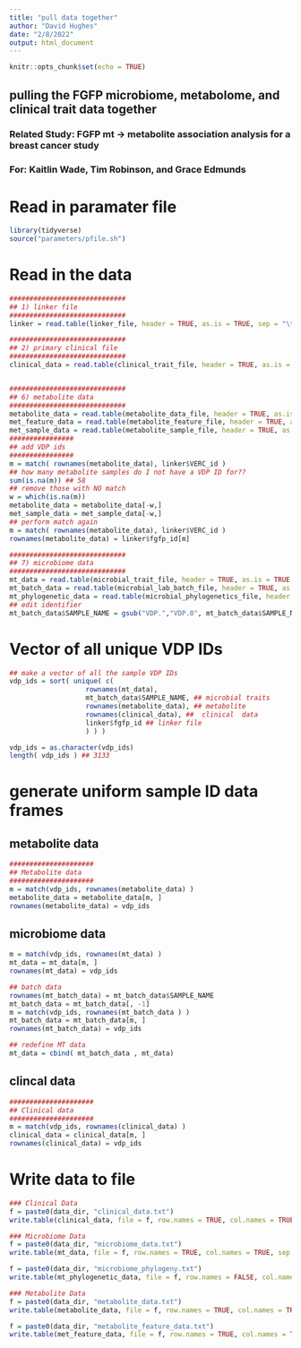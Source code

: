 ```yaml
---
title: "pull data together"
author: "David Hughes"
date: "2/8/2022"
output: html_document
---
```


```r
knitr::opts_chunk$set(echo = TRUE)
```

## pulling the FGFP microbiome, metabolome, and clinical trait data together

### Related Study: FGFP mt -> metabolite association analysis for a breast cancer study

### For: Kaitlin Wade, Tim Robinson, and Grace Edmunds

# Read in paramater file

```r
library(tidyverse)
source("parameters/pfile.sh")
```

# Read in the data

```r
#############################
## 1) linker file
#############################
linker = read.table(linker_file, header = TRUE, as.is = TRUE, sep = "\t")

#############################
## 2) primary clinical file
#############################
clinical_data = read.table(clinical_trait_file, header = TRUE, as.is = TRUE, sep = "\t")


#############################
## 6) metabolite data
#############################
metabolite_data = read.table(metabolite_data_file, header = TRUE, as.is = TRUE, sep = "\t")
met_feature_data = read.table(metabolite_feature_file, header = TRUE, as.is = TRUE, sep = "\t")
met_sample_data = read.table(metabolite_sample_file, header = TRUE, as.is = TRUE, sep = "\t")
################
## add VDP ids
################
m = match( rownames(metabolite_data), linker$VERC_id )
## how many metabolite samples do I not have a VDP ID for??
sum(is.na(m)) ## 58
## remove those with NO match
w = which(is.na(m))
metabolite_data = metabolite_data[-w,]
met_sample_data = met_sample_data[-w,]
## perform match again
m = match( rownames(metabolite_data), linker$VERC_id )
rownames(metabolite_data) = linker$fgfp_id[m]

#############################
## 7) microbiome data
#############################
mt_data = read.table(microbial_trait_file, header = TRUE, as.is = TRUE, sep = "\t")
mt_batch_data = read.table(microbial_lab_batch_file, header = TRUE, as.is = TRUE, sep = "\t")
mt_phylogenetic_data = read.table(microbial_phylogenetics_file, header = TRUE, as.is = TRUE, sep = "\t")
## edit identifier
mt_batch_data$SAMPLE_NAME = gsub("VDP.","VDP.0", mt_batch_data$SAMPLE_NAME)

```

# Vector of all unique VDP IDs

```r
## make a vector of all the sample VDP IDs
vdp_ids = sort( unique( c( 
                   rownames(mt_data), 
                   mt_batch_data$SAMPLE_NAME, ## microbial traits
                   rownames(metabolite_data), ## metabolite
                   rownames(clinical_data), ##  clinical  data
                   linker$fgfp_id ## linker file
                   ) ) )

vdp_ids = as.character(vdp_ids)
length( vdp_ids ) ## 3133
```

# generate uniform sample ID data frames

## metabolite data

```r
#####################
## Metabolite data
#####################
m = match(vdp_ids, rownames(metabolite_data) )
metabolite_data = metabolite_data[m, ]
rownames(metabolite_data) = vdp_ids

```

## microbiome data

```r
m = match(vdp_ids, rownames(mt_data) )
mt_data = mt_data[m, ]
rownames(mt_data) = vdp_ids

## batch data
rownames(mt_batch_data) = mt_batch_data$SAMPLE_NAME
mt_batch_data = mt_batch_data[, -1]
m = match(vdp_ids, rownames(mt_batch_data ) )
mt_batch_data = mt_batch_data[m, ]
rownames(mt_batch_data) = vdp_ids

## redefine MT data
mt_data = cbind( mt_batch_data , mt_data)
```


## clincal data

```r
#####################
## Clinical data
#####################
m = match(vdp_ids, rownames(clinical_data) )
clinical_data = clinical_data[m, ]
rownames(clinical_data) = vdp_ids

```


# Write data to file

```r
### Clinical Data
f = paste0(data_dir, "clinical_data.txt")
write.table(clinical_data, file = f, row.names = TRUE, col.names = TRUE, sep = "\t", quote = FALSE)

### Microbiome Data
f = paste0(data_dir, "microbiome_data.txt")
write.table(mt_data, file = f, row.names = TRUE, col.names = TRUE, sep = "\t", quote = FALSE)

f = paste0(data_dir, "microbiome_phylogeny.txt")
write.table(mt_phylogenetic_data, file = f, row.names = FALSE, col.names = TRUE, sep = "\t", quote = FALSE)

### Metabolite Data
f = paste0(data_dir, "metabolite_data.txt")
write.table(metabolite_data, file = f, row.names = TRUE, col.names = TRUE, sep = "\t", quote = FALSE)

f = paste0(data_dir, "metabolite_feature_data.txt")
write.table(met_feature_data, file = f, row.names = TRUE, col.names = TRUE, sep = "\t", quote = FALSE)

```

